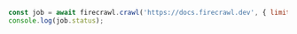 ```js Node
const job = await firecrawl.crawl('https://docs.firecrawl.dev', { limit: 5, pollInterval: 1, timeout: 120 });
console.log(job.status);
```


